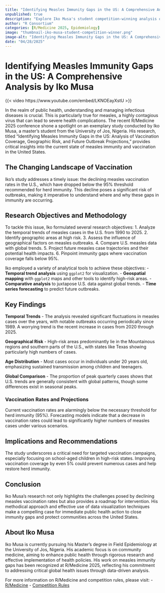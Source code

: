 ```yaml
---
title: "Identifying Measles Immunity Gaps in the US: A Comprehensive Analysis by Iko Musa"
unpublished: true
description: "Explore Iko Musa's student competition-winning analysis on US measles immunity gaps using R tools at R/Medicine 2025!"
author: "R Consortium"
categories: [R/Medicine 2025, Epidemiology]
image: "thumbnail-iko-musa-student-competition-winner.png"
image-alt: "Identifying Measles Immunity Gaps in the US: A Comprehensive Analysis by Iko Musa"
date: "04/28/2025"
---
```


# Identifying Measles Immunity Gaps in the US: A Comprehensive Analysis by Iko Musa

{{< video https://www.youtube.com/embed/LKNOEayXstU >}}

In the realm of public health, understanding and managing infectious diseases is crucial. This is particularly true for measles, a highly contagious virus that can lead to severe health complications. The recent R/Medicine 2025 conference shone a spotlight on an exemplary study conducted by Iko Musa, a master's student from the University of Jos, Nigeria. His research, titled "Identifying Measles Immunity Gaps in the US: Analysis of Vaccination Coverage, Geographic Risk, and Future Outbreak Projections," provides critical insights into the current state of measles immunity and vaccination in the United States.

## The Changing Landscape of Vaccination

Iko's study addresses a timely issue: the declining measles vaccination rates in the U.S., which have dropped below the 95% threshold recommended for herd immunity. This decline poses a significant risk of outbreaks, making it imperative to understand where and why these gaps in immunity are occurring.

## Research Objectives and Methodology

To tackle this issue, Iko formulated several research objectives:
1. Analyze the temporal trends of measles cases in the U.S. from 1990 to 2025.
2. Identify geographic areas at high risk.
3. Assess the influence of geographical factors on measles outbreaks.
4. Compare U.S. measles data with global trends.
5. Project future measles case trajectories and their potential health impacts.
6. Pinpoint immunity gaps where vaccination coverage falls below 95%.

Iko employed a variety of analytical tools to achieve these objectives:
- **Temporal trend analysis** using `ggplot2` for visualization.
- **Geospatial mapping** with `ggplot2` maps and other tools to identify high-risk areas.
- **Comparative analysis** to juxtapose U.S. data against global trends.
- **Time series forecasting** to predict future outbreaks.

## Key Findings

**Temporal Trends** - The analysis revealed significant fluctuations in measles cases over the years, with notable outbreaks occurring periodically since 1989. A worrying trend is the recent increase in cases from 2020 through 2025.

**Geographical Risk** - High-risk areas predominantly lie in the Mountainous regions and southern parts of the U.S., with states like Texas showing particularly high numbers of cases.

**Age Distribution** - Most cases occur in individuals under 20 years old, emphasizing sustained transmission among children and teenagers.

**Global Comparison** - The proportion of peak quarterly cases shows that U.S. trends are generally consistent with global patterns, though some differences exist in seasonal peaks.

### Vaccination Rates and Projections
Current vaccination rates are alarmingly below the necessary threshold for herd immunity (95%). Forecasting models indicate that a decrease in vaccination rates could lead to significantly higher numbers of measles cases under various scenarios.

## Implications and Recommendations

The study underscores a critical need for targeted vaccination campaigns, especially focusing on school-aged children in high-risk states. Improving vaccination coverage by even 5% could prevent numerous cases and help restore herd immunity.

## Conclusion

Iko Musa's research not only highlights the challenges posed by declining measles vaccination rates but also provides a roadmap for intervention. His methodical approach and effective use of data visualization techniques make a compelling case for immediate public health action to close immunity gaps and protect communities across the United States.

## About Iko Musa

Iko Musa is currently pursuing his Master’s degree in Field Epidemiology at the University of Jos, Nigeria. His academic focus is on community medicine, aiming to enhance public health through rigorous research and effective implementation of health policies. His work on measles immunity gaps has been recognized at R/Medicine 2025, reflecting his commitment to addressing critical global health issues through data-driven analysis.

For more information on R/Medicine and competition rules, please visit:
- [R/Medicine](https://rconsortium.github.io/RMedicine_website/)
- [Competition Rules](https://rconsortium.github.io/RMedicine_website/Competition.html#congratulations-to-our-winners)